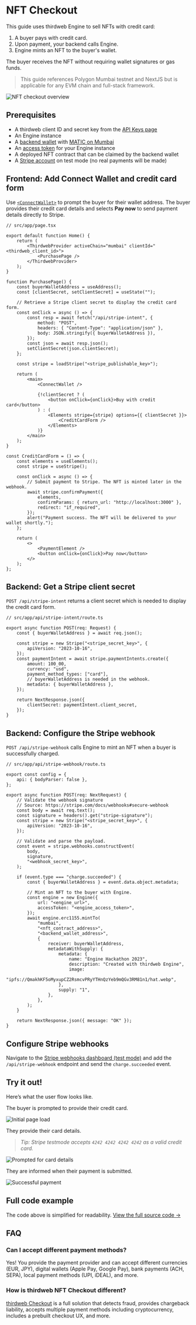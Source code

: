 
# NFT Checkout

This guide uses thirdweb Engine to sell NFTs with credit card:

1. A buyer pays with credit card.
1. Upon payment, your backend calls Engine.
1. Engine mints an NFT to the buyer's wallet.

The buyer receives the NFT without requiring wallet signatures or gas funds.

> This guide references Polygon Mumbai testnet and NextJS but is applicable for any EVM chain and full-stack framework.

<Image
	src={OverviewImage}
	alt="NFT checkout overview"
	className="max-w-[600px] mx-auto"
/>

## Prerequisites

- A thirdweb client ID and secret key from the [API Keys page](https://thirdweb.com/dashboard/settings/api-keys)
- An Engine instance
- A [backend wallet](/engine/backend-wallets) with [MATIC on Mumbai](https://mumbaifaucet.com/)
- An [access token](/engine/authentication) for your Engine instance
- A deployed NFT contract that can be claimed by the backend wallet
- A [Stripe account](https://dashboard.stripe.com/register) on test mode (no real payments will be made)

## Frontend: Add Connect Wallet and credit card form

Use [`<ConnectWallet>`](https://portal.thirdweb.com/react/components/ConnectWallet) to prompt the buyer for their wallet address. The buyer provides their credit card details and selects **Pay now** to send payment details directly to Stripe.

```tsx
// src/app/page.tsx

export default function Home() {
	return (
		<ThirdwebProvider activeChain="mumbai" clientId="<thirdweb_client_id>">
			<PurchasePage />
		</ThirdwebProvider>
	);
}

function PurchasePage() {
	const buyerWalletAddress = useAddress();
	const [clientSecret, setClientSecret] = useState("");

	// Retrieve a Stripe client secret to display the credit card form.
	const onClick = async () => {
		const resp = await fetch("/api/stripe-intent", {
			method: "POST",
			headers: { "Content-Type": "application/json" },
			body: JSON.stringify({ buyerWalletAddress }),
		});
		const json = await resp.json();
		setClientSecret(json.clientSecret);
	};

	const stripe = loadStripe("<stripe_publishable_key>");

	return (
		<main>
			<ConnectWallet />

			{!clientSecret ? (
				<button onClick={onClick}>Buy with credit card</button>
			) : (
				<Elements stripe={stripe} options={{ clientSecret }}>
					<CreditCardForm />
				</Elements>
			)}
		</main>
	);
}

const CreditCardForm = () => {
	const elements = useElements();
	const stripe = useStripe();

	const onClick = async () => {
		// Submit payment to Stripe. The NFT is minted later in the webhook.
		await stripe.confirmPayment({
			elements,
			confirmParams: { return_url: "http://localhost:3000" },
			redirect: "if_required",
		});
		alert("Payment success. The NFT will be delivered to your wallet shortly.");
	};

	return (
		<>
			<PaymentElement />
			<button onClick={onClick}>Pay now</button>
		</>
	);
};
```

## Backend: Get a Stripe client secret

`POST /api/stripe-intent` returns a client secret which is needed to display the credit card form.

```tsx
// src/app/api/stripe-intent/route.ts

export async function POST(req: Request) {
	const { buyerWalletAddress } = await req.json();

	const stripe = new Stripe("<stripe_secret_key>", {
		apiVersion: "2023-10-16",
	});
	const paymentIntent = await stripe.paymentIntents.create({
		amount: 100_00,
		currency: "usd",
		payment_method_types: ["card"],
		// buyerWalletAddress is needed in the webhook.
		metadata: { buyerWalletAddress },
	});

	return NextResponse.json({
		clientSecret: paymentIntent.client_secret,
	});
}
```

## Backend: Configure the Stripe webhook

`POST /api/stripe-webhook` calls Engine to mint an NFT when a buyer is successfully charged.

```tsx
// src/app/api/stripe-webhook/route.ts

export const config = {
	api: { bodyParser: false },
};

export async function POST(req: NextRequest) {
	// Validate the webhook signature
	// Source: https://stripe.com/docs/webhooks#secure-webhook
	const body = await req.text();
	const signature = headers().get("stripe-signature");
	const stripe = new Stripe("<stripe_secret_key>", {
		apiVersion: "2023-10-16",
	});

	// Validate and parse the payload.
	const event = stripe.webhooks.constructEvent(
		body,
		signature,
		"<webhook_secret_key>",
	);

	if (event.type === "charge.succeeded") {
		const { buyerWalletAddress } = event.data.object.metadata;

		// Mint an NFT to the buyer with Engine.
		const engine = new Engine({
			url: "<engine_url>",
			accessToken: "<engine_access_token>",
		});
		await engine.erc1155.mintTo(
			"mumbai",
			"<nft_contract_address>",
			"<backend_wallet_address>",
			{
				receiver: buyerWalletAddress,
				metadataWithSupply: {
					metadata: {
						name: "Engine Hackathon 2023",
						description: "Created with thirdweb Engine",
						image:
							"ipfs://QmakhKF5oMyxupCZ2RsmcvPRyYTHnQzYeb9mQGv3RM81n1/hat.webp",
					},
					supply: "1",
				},
			},
		);
	}

	return NextResponse.json({ message: "OK" });
}
```

## Configure Stripe webhooks

Navigate to the [Stripe webhooks dashboard (test mode)](https://dashboard.stripe.com/test/webhooks) and add the `/api/stripe-webhook` endpoint and send the `charge.succeeded` event.

## Try it out!

Here’s what the user flow looks like.

The buyer is prompted to provide their credit card.

<Image
	src={NftCheckout1}
	alt="Initial page load"
	className="max-w-[600px] mx-auto"
/>

They provide their card details.

> _Tip: Stripe testmode accepts `4242 4242 4242 4242` as a valid credit card._

<Image
	src={NftCheckout2}
	alt="Prompted for card details"
	className="max-w-[600px] mx-auto"
/>

They are informed when their payment is submitted.

<Image
	src={NftCheckout3}
	alt="Successful payment"
	className="max-w-[600px] mx-auto"
/>

## Full code example

The code above is simplified for readability. [View the full source code &rarr;](https://github.com/thirdweb-example/engine-nft-checkout)

## FAQ

### Can I accept different payment methods?

Yes! You provide the payment provider and can accept different currencies (EUR, JPY), digital wallets (Apple Pay, Google Pay), bank payments (ACH, SEPA), local payment methods (UPI, iDEAL), and more.

### How is thirdweb NFT Checkout different?

[thirdweb Checkout](https://thirdweb.com/checkout) is a full solution that detects fraud, provides chargeback liability, accepts multiple payment methods including cryptocurrency, includes a prebuilt checkout UX, and more.
